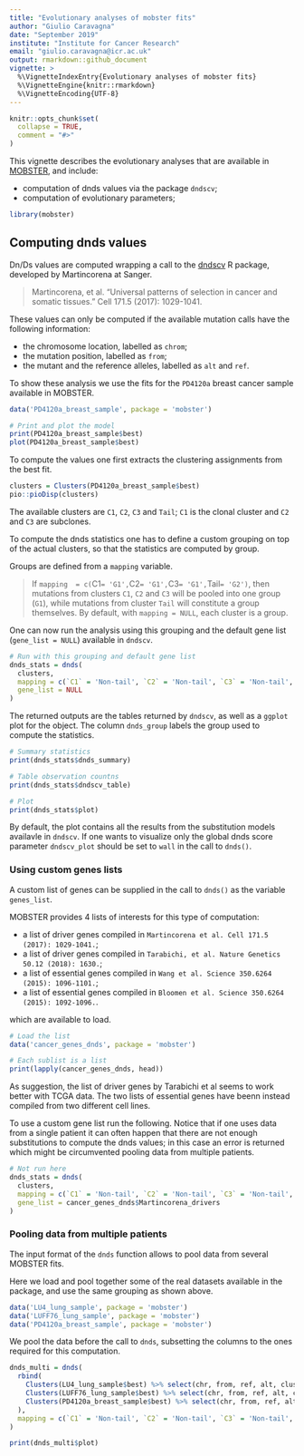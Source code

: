```yaml
---
title: "Evolutionary analyses of mobster fits"
author: "Giulio Caravagna"
date: "September 2019"
institute: "Institute for Cancer Research"
email: "giulio.caravagna@icr.ac.uk"
output: rmarkdown::github_document
vignette: >
  %\VignetteIndexEntry{Evolutionary analyses of mobster fits}
  %\VignetteEngine{knitr::rmarkdown}
  %\VignetteEncoding{UTF-8}
---
```


```r
knitr::opts_chunk$set(
  collapse = TRUE,
  comment = "#>"
)
```

This vignette describes the evolutionary analyses that are available in [MOBSTER](https://github.com/caravagn/MOBSTER), and include:

* computation of dnds values via the package `dndscv`;
* computation of evolutionary parameters;

```r
library(mobster)
```

## Computing dnds values

Dn/Ds values are computed wrapping a call to the [dndscv](https://github.com/im3sanger/dndscv/) R package, developed by Martincorena at Sanger.

> Martincorena, et al. "Universal patterns of selection in cancer and somatic tissues." Cell 171.5 (2017): 1029-1041.

These values can only be computed if the available mutation calls  have the following information:

* the chromosome location, labelled as `chrom`;
* the mutation position, labelled as `from`;
* the mutant and the reference alleles, labelled as `alt` and `ref`.

To show these analysis we use the fits for the `PD4120a` breast cancer sample available in  MOBSTER.

```r
data('PD4120a_breast_sample', package = 'mobster')

# Print and plot the model
print(PD4120a_breast_sample$best)
plot(PD4120a_breast_sample$best)
```

To compute the values one first extracts the clustering assignments from the best fit.

```r
clusters = Clusters(PD4120a_breast_sample$best)
pio::pioDisp(clusters)
```

The available clusters are `C1`, `C2`, `C3` and `Tail`; `C1` is the clonal cluster and 
`C2` and `C3` are subclones. 

To compute the dnds statistics one has to define a custom grouping on top of the actual clusters,
so that the statistics are computed by group.

Groups are defined from a `mapping` variable.

> If `mapping  = c(`C1` = 'G1', `C2` = 'G1', `C3` = 'G1', `Tail` = 'G2')`, 
then mutations from clusters `C1`, `C2` and `C3` will be pooled into one group (`G1`), 
while mutations from cluster `Tail` will constitute a group themselves. 
By default, with `mapping = NULL`, each cluster is a group. 

One can now run the analysis using this grouping and the default gene list (`gene_list = NULL`)
available in `dndscv`.

```r
# Run with this grouping and default gene list
dnds_stats = dnds(
  clusters,
  mapping = c(`C1` = 'Non-tail', `C2` = 'Non-tail', `C3` = 'Non-tail', `Tail` = 'Tail'),
  gene_list = NULL
)
```

The returned outputs are the tables returned by `dndscv`, as well as a `ggplot` plot for the object. The column `dnds_group` labels the group used to compute the statistics.
```r
# Summary statistics
print(dnds_stats$dnds_summary)

# Table observation countns
print(dnds_stats$dndscv_table)

# Plot
print(dnds_stats$plot)
```

By default, the plot contains all the results from the substitution models availavle in `dndscv`. If one wants to
visualize only the global dnds score parameter `dndscv_plot` should be set to `wall` in the call to `dnds()`.

### Using custom genes lists

A custom list of genes can be supplied in the call to `dnds()` as the variable `genes_list`.

MOBSTER provides 4 lists of interests for this type of computation:

* a list of driver genes compiled in `Martincorena et al. Cell 171.5 (2017): 1029-1041.`;
* a list of driver genes compiled in `Tarabichi, et al. Nature Genetics 50.12 (2018): 1630.`;
* a list of essential genes compiled in `Wang et al. Science 350.6264 (2015): 1096-1101.`;
* a list of essential genes compiled in `Bloomen et al. Science 350.6264 (2015): 1092-1096.`.

which are available to load.

```r
# Load the list
data('cancer_genes_dnds', package = 'mobster')

# Each sublist is a list 
print(lapply(cancer_genes_dnds, head))
```

As suggestion, the list of driver genes by Tarabichi et al seems to work better with TCGA data. The two
lists of essential genes have beenn instead compiled from two different cell lines.

To use a custom gene list run the following. Notice that if one uses data from a single patient it can often happen that there are not enough substitutions to compute the dnds values; in this case an error is returned which might be circumvented pooling data from multiple patients.
```r
# Not run here
dnds_stats = dnds(
  clusters,
  mapping = c(`C1` = 'Non-tail', `C2` = 'Non-tail', `C3` = 'Non-tail', `Tail` = 'Tail'),
  gene_list = cancer_genes_dnds$Martincorena_drivers
)
```

### Pooling data from multiple patients

The input format of the `dnds` function allows to pool data from several MOBSTER fits.

Here we load and pool together some of the real datasets available in the package, and use the same grouping as shown above.

```r
data('LU4_lung_sample', package = 'mobster')
data('LUFF76_lung_sample', package = 'mobster')
data('PD4120a_breast_sample', package = 'mobster')
```

We pool the data before the call to `dnds`, subsetting the columns to the ones required for this computation.

```r
dnds_multi = dnds(
  rbind(
    Clusters(LU4_lung_sample$best) %>% select(chr, from, ref, alt, cluster) %>% mutate(sample = 'LU4'),
    Clusters(LUFF76_lung_sample$best) %>% select(chr, from, ref, alt, cluster) %>% mutate(sample = 'LUFF76'),
    Clusters(PD4120a_breast_sample$best) %>% select(chr, from, ref, alt, cluster) %>% mutate(sample = 'PD4120a')
  ),
  mapping = c(`C1` = 'Non-tail', `C2` = 'Non-tail', `C3` = 'Non-tail', `Tail` = 'Tail'),
)

print(dnds_multi$plot)
```

